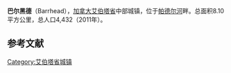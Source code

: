 {{Infobox settlement
|name                   = 巴尔黑德
|official_name          = Town of Barrhead
|other_name             = 
|native_name            = 
|native_name_lang       = 
|nickname               = B-town
|settlement_type        = 城镇
|motto                  = "Beautiful location, Bountiful opportunities"
|image_skyline          =
|imagesize              = 
|image_caption          = 
|image_flag             = 
|flag_size              =
|image_seal             = 
|seal_size              =
|image_shield           = 
|shield_size            =
|image_blank_emblem     = Mastheadlogo.gif
|blank_emblem_type      = Masthead logo
|blank_emblem_size      =
|image_map              = 
|mapsize                = 
|map_caption            = 
|pushpin_map            = Canada Alberta<!-- the name of a location map as per http://en.wikipedia.org/wiki/Template:Location_map -->
|pushpin_label_position = <!-- the position of the pushpin label: left, right, top, bottom, none -->
|pushpin_map_caption    = 所在位置
|pushpin_mapsize        =
|coordinates_region     = CA-AB
|subdivision_type       = 国家
|subdivision_name       = 加拿大
|subdivision_type1      = 省
|subdivision_name1      = 艾伯塔省
|subdivision_type2      = 地区
|subdivision_name2      = [[中艾伯塔|中艾伯塔]]
|subdivision_type3      = 人口普查分区
|subdivision_name3      = [[艾伯塔省第13分区|艾伯塔省第13分区]]
|subdivision_type4      = 市政分区
|subdivision_name4      = [[巴尔黑德县|巴尔黑德县]]
|established_title      = <!-- Settled -->
|established_date       = 1906
|established_title2     = <!-- Incorporated (town) -->
|established_date2      = 
|established_title3     = <!-- Incorporated (city) -->
|established_date3      = 
|area_magnitude         = 
|unit_pref                = <!--Enter: Imperial, if Imperial (metric) is desired-->
|area_footnotes           =  (2011)
|area_total_km2           = 8.10
|area_land_km2            = 
|area_water_km2           = 
|area_water_percent       = 
|population_as_of               = 2011年
|population_footnotes           =
|population_note                = 
|population_total               = 4432 <!-- 2011 StatsCan population only; latest municipal census result or subsequent estimates can be noted in the article body.-->
|population_density_km2         = 547.2
|timezone               = [[北美山地时区|MST]]
|utc_offset             = −7 
|timezone_DST           = [[北美山地时区|MDT]] 
|utc_offset_DST         = −6
|latd=54 |latm=07 |lats=23 |latNS=N 
|longd=114 |longm=24 |longs=07 |longEW=W
|elevation_footnotes    = <ref>{{cite web | url=http://www.safetycodes.ab.ca/Public/Documents/PSSSOP_Handbook_Version_12_Online_Feb_21_2012b.pdf | title=Alberta Private Sewage Systems 2009 Standard of Practice Handbook: Appendix A.3 Alberta Design Data (A.3.A. Alberta Climate Design Data by Town) | publisher=Safety Codes Council | type=PDF | pages=212–215 (PDF pages 226–229) | date=January 2012 | accessdate=October 8, 2013 | archive-date=2013-10-16 | archive-url=https://web.archive.org/web/20131016085027/http://www.safetycodes.ab.ca/Public/Documents/PSSSOP_Handbook_Version_12_Online_Feb_21_2012b.pdf | dead-url=no }}</ref>
|elevation_m            = 645
|footnotes              = 
}}'''巴尔黑德'''（Barrhead），[[加拿大|加拿大]][[艾伯塔省|艾伯塔省]]中部城镇，位于[[帕德尔河|帕德尔河]]畔。总面积8.10平方公里，总人口4,432（2011年）。


==参考文献==
{{reflist}}


[[Category:艾伯塔省城镇|Category:艾伯塔省城镇]]